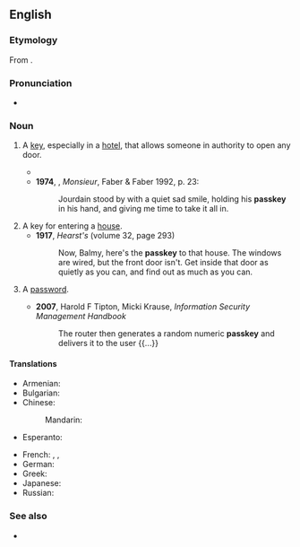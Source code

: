 ==English==

===Etymology===
From {{compound|en|pass|key}}.

===Pronunciation===
* {{audio|en|en-uk-passkey.ogg|Audio (UK)}}

===Noun===
{{en-noun}}

# A [[key]], especially in a [[hotel]], that allows someone in authority to open any door.
#: {{syn|en|master key|passe-partout|q2=obsolete}}
#* {{quote-book|1=en|year=1926|author=Sir Arthur Conan Doyle|authorlink=Arthur Conan Doyle|title=The Land of Mist|url=http://gutenberg.net.au/ebooks06/0601351h.html|passage=With the universal '''pass-key''' of imagination we open the dingy door, pass down a dark passage and up a narrow stair.}}
#* '''1974''', {{w|Lawrence Durrell}}, ''Monsieur'', Faber & Faber 1992, p. 23:
#*: Jourdain stood by with a quiet sad smile, holding his '''passkey''' in his hand, and giving me time to take it all in.
# A key for entering a [[house]].
#* '''1917''', ''Hearst's'' (volume 32, page 293)
#*: Now, Balmy, here's the '''passkey''' to that house. The windows are wired, but the front door isn't. Get inside that door as quietly as you can, and find out as much as you can.
# {{lb|en|computing}} A [[password]].
#* '''2007''', Harold F Tipton, Micki Krause, ''Information Security Management Handbook''
#*: The router then generates a random numeric '''passkey''' and delivers it to the user {{...}}

====Translations====
{{trans-top|a key that opens any door}}
* Armenian: {{t|hy|հիմնաբանալի}}
* Bulgarian: {{t|bg|шперц|m}}
* Chinese:
*: Mandarin: {{t-needed|cmn}}
* Esperanto: {{t-needed|eo}}
{{trans-mid}}
* French: {{t+|fr|passe-partout|m}}, {{t+|fr|passepartout|m}}, {{t+|fr|passe|m}}
* German: {{t-needed|de}}
* Greek: {{t+|el|πασπαρτού|n}}
* Japanese: {{t-needed|ja}}
* Russian: {{t+|ru|отмы́чка|f}}
{{trans-bottom}}

===See also===
* {{l|en|skeleton key}}